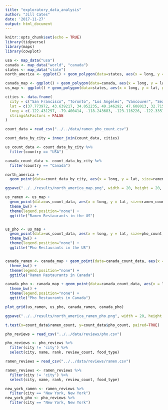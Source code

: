 ```yaml
---
title: "exploratory_data_analysis"
author: "Jill Cates"
date: '2017-11-27'
output: html_document
---
```


```r
knitr::opts_chunk$set(echo = TRUE)
library(tidyverse)
library(maps)
library(cowplot)
```

```r
usa <- map_data("usa")
canada <- map_data("world", "canada")
states <- map_data("state")
north_america <- ggplot() + geom_polygon(data=states, aes(x = long, y = lat, group = group), color = "white", size=0.15, fill="#DCDCDC") + geom_polygon(data=canada, aes(x=long, y=lat, group = group), fill="#DCDCDC") +theme_classic() + coord_fixed(1.3)

canada_map <- ggplot() + geom_polygon(data=canada, aes(x = long, y = lat, group = group), color = "white", size=0.15, fill="#DCDCDC")
us_map <- ggplot() + geom_polygon(data=states, aes(x = long, y = lat, group = group), color = "white", size=0.15, fill="#DCDCDC")
```

```r
cities <- data.frame(
  city = c("San Francisco", "Toronto", "Los Angeles", "Vancouver", "Seattle", "San Diego", "New York", "Washington DC", "Chicago", "Las Vegas", "Boston", "Houston", "Portland", "Atlanta", "Philadelphia", "Phoenix", "Miami", "Denver", "Dallas", "Charlotte", "Minneapolis", "Montreal"),
  lat = c(37.773972, 43.639217, 34.052235, 49.246292, 47.608013, 32.715736, 40.730610, 38.930176, 41.881832, 36.114647, 42.361145, 29.759438, 45.523064, 33.753746, 39.952583, 33.448376, 25.761681, 39.742043, 32.897480, 35.227085, 44.986656, 45.5017),
  long = c(-122.431297, -79.400414, -118.243683, -123.116226, -122.335167, -117.161087, -73.935242, -77.070503, -87.623177, -115.172813, -71.057083, -95.369957, -122.676483, -84.386330, -75.165222, -112.074036, -80.191788, -104.991531, -97.040443, -80.843124, -93.258133, -73.5673),
  stringsAsFactors = FALSE
)

count_data = read_csv("../../data/ramen_pho_count.csv")

count_data_by_city = inner_join(count_data, cities)

us_count_data <- count_data_by_city %>% 
  filter(country == "USA")

canada_count_data <- count_data_by_city %>% 
  filter(country == "Canada")
```

```r
north_america + 
  geom_point(data=count_data_by_city, aes(x = long, y = lat, size=ramen_count), color="dark red", alpha=0.4) + theme(legend.position="none") + ggtitle("Ramen Restaurants in Various North American Cities") 

ggsave("../../results/north_america_map.png", width = 20, height = 20, units = "cm")
```
```r
us_ramen <- us_map + 
  geom_point(data=us_count_data, aes(x = long, y = lat, size=ramen_count), color="dark red", alpha=0.4) + 
  theme_bw() + 
  theme(legend.position="none") + 
  ggtitle("Ramen Restaurants in the US") 


us_pho <- us_map + 
  geom_point(data=us_count_data, aes(x = long, y = lat, size=pho_count), color="dark blue", alpha=0.4) + 
  theme_bw() + 
  theme(legend.position="none") + 
  ggtitle("Pho Restaurants in the US") 


canada_ramen <- canada_map + geom_point(data=canada_count_data, aes(x = long, y = lat, size=ramen_count), color="dark red", alpha=0.4) + 
  theme_bw() + 
  theme(legend.position="none") + 
  ggtitle("Ramen Restaurants in Canada") 

canada_pho <- canada_map + geom_point(data=canada_count_data, aes(x = long, y = lat, size=pho_count), color="dark blue", alpha=0.4) + 
  theme_bw() + 
  theme(legend.position="none") + 
  ggtitle("Pho Restaurants in Canada") 

plot_grid(us_ramen, us_pho, canada_ramen, canada_pho)

ggsave("../../results/north_america_ramen_pho.png", width = 20, height = 20, units = "cm")
```

```r
t.test(x=count_data$ramen_count, y=count_data$pho_count, paired=TRUE)
```
```r
pho_reviews = read_csv("../../data/reviews/pho.csv")

pho_reviews <- pho_reviews %>% 
  filter(city != 'city') %>% 
  select(city, name, rank, review_count, food_type)

ramen_reviews = read_csv("../../data/reviews/ramen.csv")

ramen_reviews <- ramen_reviews %>% 
  filter(city != 'city') %>% 
  select(city, name, rank, review_count, food_type)

new_york_ramen <- ramen_reviews %>% 
  filter(city == "New York, New York")
new_york_pho <- pho_reviews %>% 
  filter(city == "New York, New York")
```
